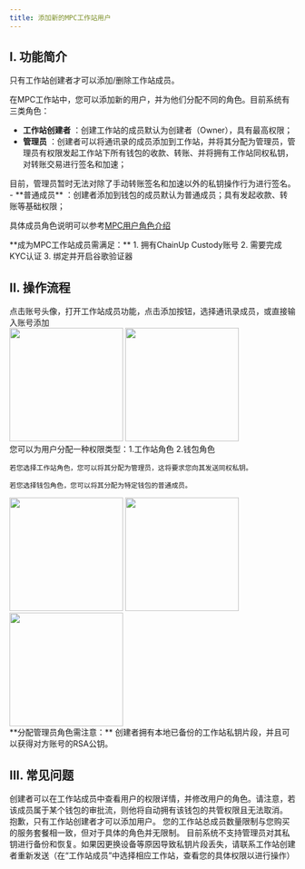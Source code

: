 ```yaml
---
title: 添加新的MPC工作站用户
---
```


## I. 功能简介

<Note>
只有工作站创建者才可以添加/删除工作站成员。
</Note>

在MPC工作站中，您可以添加新的用户，并为他们分配不同的角色。目前系统有三类角色：

- **工作站创建者** ：创建工作站的成员默认为创建者（Owner），具有最高权限；
- **管理员** ：创建者可以将通讯录的成员添加到工作站，并将其分配为管理员，管理员有权限发起工作站下所有钱包的收款、转账、并将拥有工作站同权私钥，对转账交易进行签名和加速；
<Tip> 
目前，管理员暂时无法对除了手动转账签名和加速以外的私钥操作行为进行签名。
</Tip>
- **普通成员** ：创建者添加到钱包的成员默认为普通成员；具有发起收款、转账等基础权限；

具体成员角色说明可以参考[MPC用户角色介绍](/help-center/manage-mpc/user-setting/user-role)

<Tip>
**成为MPC工作站成员需满足：**
1. 拥有ChainUp Custody账号
2. 需要完成KYC认证
3. 绑定并开启谷歌验证器
</Tip>

## II. 操作流程

<Steps>
<Step title="添加工作站成员">
   点击账号头像，打开工作站成员功能，点击添加按钮，选择通讯录成员，或直接输入账号添加

<div className="w-full flex items-center justify-center">
    <CardGroup cols={2}>
        <img src="/images/user-guide/accountcn.jpg" width="200"/>
        <img src="/images/user-guide/userlist.jpeg" width="200"/>
    </CardGroup>
</div>


</Step>

<Step title="分配新成员角色">
    您可以为用户分配一种权限类型：1.工作站角色 2.钱包角色
    
    若您选择工作站角色，您可以将其分配为管理员，这将要求您向其发送同权私钥。

    若您选择钱包角色，您可以将其分配为特定钱包的普通成员。
  

<div className="w-full flex items-center justify-center">
    <CardGroup cols={3}>
        <img src="/images/user-guide/choseright.jpeg" width="200"/>
        <img src="/images/user-guide/userdetail.jpeg" width="200"/>
        <img src="/images/user-guide/userright.jpeg" width="200"/>
    </CardGroup>
</div>



<Tip>
**分配管理员角色需注意：**
创建者拥有本地已备份的工作站私钥片段，并且可以获得对方账号的RSA公钥。
</Tip>

</Step>
</Steps>


## III. 常见问题

<Accordion title="如何修改用户的角色？">
创建者可以在工作站成员中查看用户的权限详情，并修改用户的角色。请注意，若该成员属于某个钱包的审批流，则他将自动拥有该钱包的共管权限且无法取消。
</Accordion>

<Accordion title="如果我不是工作站创建者，我可以添加用户吗？">
抱歉，只有工作站创建者才可以添加用户。
</Accordion>

<Accordion title="工作站的角色限制？">
您的工作站总成员数量限制与您购买的服务套餐相一致，但对于具体的角色并无限制。
</Accordion>

<Accordion title="管理员如何管理他的私钥？">
目前系统不支持管理员对其私钥进行备份和恢复。如果因更换设备等原因导致私钥片段丢失，请联系工作站创建者重新发送（在“工作站成员”中选择相应工作站，查看您的具体权限以进行操作）
</Accordion>

